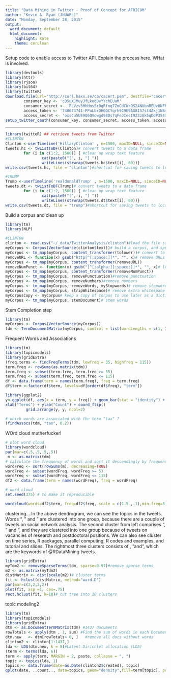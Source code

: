 ```yaml
---
title: "Data Mining in Twitter - Proof of Concept for AFRICOM"
author: "Kevin A. Ryan (JHUAPL)"
date: "Monday, September 28, 2015"
output:
  word_document: default
  html_document:
    highlight: kate
    theme: cerulean
---
```


Setup code to enable access to Twitter API.  Explain the process here.  WHat is involved.

```r
library(devtools)
library(httr)
library(rjson)
library(bit64)
library(twitteR)
download.file(url="http://curl.haxx.se/ca/cacert.pem", destfile="cacert.pem")
        consumer_key <- 'cD5uXJMuyJfLkodDvYYchEUuM'
        consumer_secret <- 'FLVzv3HhHnsSr0qRfnq7ZmCdCWrQS24NUbnREUvHNFhEc89bVg'
        access_token <- '740674741-PPuLbrOHGQCYqrh9C9E9AG8I57st4Akj1NBmB2V5'
        access_secret <- 'oxsCu5UE9Q6QVowgd98Ds7qFeJIesI9Z3zGk5qDdP3S4m'
setup_twitter_oauth(consumer_key, consumer_secret, access_token, access_secret)
```
----
```r
library(twitteR) ## retrieve tweets from Twitter
#CLINTON
Clinton <-userTimeline('HillaryClinton' , n=1500, maxID=NULL, sinceID=NULL, includeRts=TRUE,excludeReplies=TRUE)
tweets.hc <- twListToDF(Clinton)# convert tweets to a data frame
        for (i in c(1:2, 1500)) { #clean up wrap text feature
                cat(paste0("[", i, "] "))
                writeLines(strwrap(tweets.hc$text[i], 60))}
write.csv(tweets.hc, file = "clinton")#shortcut for saving tweets to local maching

#TRUMP
Trump <-userTimeline('realdonaldTrump' , n=1500, maxID=NULL, sinceID=NULL, includeRts=TRUE,excludeReplies=TRUE)
tweets.dt <- twListToDF(Trump)# convert tweets to a data frame
        for (i in c(1:2, 1500)) { #clean up wrap text feature
                cat(paste0("[", i, "] "))
                writeLines(strwrap(tweets.dt$text[i], 60))}
write.csv(tweets.dt, file = "trump")#shortcut for saving tweets to local maching
```

Build a corpus and clean up 
```r
library(tm)
library(NLP)

#CLINTON
clinton <- read.csv("~/_data/TwitterAnalysis/clinton")#load the file saved locally
myCorpus <- Corpus(VectorSource(clinton$text))# build a corpus, and specify the source to be character vectors
myCorpus <- tm_map(myCorpus, content_transformer(tolower))# convert to lower case
removeURL <- function(x) gsub("http[^[:space:]]*", "", x)# remove URLs
myCorpus <- tm_map(myCorpus, content_transformer(removeURL))
removeNumPunct <- function(x) gsub("[^[:alpha:][:space:]]*", "", x)# leave only English letters or spaces
myCorpus <- tm_map(myCorpus, content_transformer(removeNumPunct))
myCorpus <- tm_map(myCorpus, removePunctuation)#remove punctuation
myCorpus <- tm_map(myCorpus, removeNumbers)#remove numbers
myCorpus <- tm_map(myCorpus, removeWords, myStopwords)# remove stopwords from corpus
myCorpus <- tm_map(myCorpus, stripWhitespace)# remove extra whitespace
myCorpusCopy <- myCorpus# keep a copy of corpus to use later as a dictionary for stem completion
myCorpus <- tm_map(myCorpus, stemDocument)# stem words


```

Stem Completion step
```r
library(tm)
myCorpus <- Corpus(VectorSource(myCorpus))
tdm <- TermDocumentMatrix(myCorpus, control = list(wordLengths = c(1, Inf)))
```

Frequent Words and Associations
```r
library(tm)
library(topicmodels)
library(gridExtra)
(freq.terms <- findFreqTerms(tdm, lowfreq = 35, highfreq = 115))
term.freq <- rowSums(as.matrix(tdm))
term.freq <- subset(term.freq, term.freq >= 35)
term.freq <- subset(term.freq, term.freq <= 115)
df <- data.frame(term = names(term.freq), freq = term.freq)
df$term <-factor(df$term, levels=df[order(df$freq), "term"])

library(ggplot2)
y<-ggplot(df, aes(x = term, y = freq)) + geom_bar(stat = "identity") +
xlab("Terms") + ylab("Count") + coord_flip()
         grid.arrange(y, y, ncol=2)

# which words are associated with the term "tax" ?
(findAssocs(tdm, "tax", 0.2))
```

WOrd cloud mutherfucker!
```r
# plot word cloud
library(wordcloud)
par(mar=c(.5,.5,.5,.5))
 m <- as.matrix(tdm)
# calculate the frequency of words and sort it descendingly by frequency
wordFreq <- sort(rowSums(m), decreasing=TRUE)
wordFreq <- subset(wordFreq, wordFreq >= 5)
wordFreq <- subset(wordFreq, wordFreq <= 115)
df2 <- data.frame(term = names(wordFreq), freq = wordFreq)

# word cloud
set.seed(375) # to make it reproducible

wordcloud(words=df2$term, freq=df2$freq, scale = c(1.5 ,.1),min.freq=5, random.order=T, fixed.asp=F, rot.per= 0, use.r.layout =T)
```

clustering....In the above dendrogram, we can see the topics in the tweets. Words \analysis", \network" and \social" are clustered into one group, because there are a couple of tweets on social network analysis. The second cluster from left comprises \positions", \postdoctoral" and \research", and they are clustered into one group because of tweets on vacancies of research and postdoctoral positions. We can also see cluster on time series, R packages, parallel computing, R codes and examples, and tutorial and slides. The rightmost three clusters consists of \r", \data"and\mining", which are the keywords of @RDataMining tweets.
```r
library(gridExtra)
myTdm2 <- removeSparseTerms(tdm, sparse=0.97)#remove sparse terms
m2 <- as.matrix(myTdm2)
distMatrix <- dist(scale(m2))# cluster terms
fit <- hclust(distMatrix, method="ward.D")
par(mar=c(2,2,2,2))
plot(fit, asp =1, cex=.75)
rect.hclust(fit, k=10)# cut tree into 10 clusters
```

topic modeling2
```r
library(tm)
library(topicmodels)
library(gridExtra)
dtm <- as.DocumentTermMatrix(tdm) #1437 documents
rowTotals <- apply(dtm , 1, sum) #Find the sum of words in each Document
dtm.new   <- dtm[rowTotals> 0, ]   #remove all docs without words
clinton2 <- clinton[1:1437,] 
lda <- LDA(dtm.new, k = 8)#Latent Dirichlet allocation (LDA)
(term <- terms(lda, 6))
term <- apply(term, MARGIN = 2, paste, collapse = ", ")
topic <- topics(lda, 1)
topics <- data.frame(date=as.Date(clinton2$created), topic)
qplot(date, ..count.., data=topics, geom="density",fill=term[topic], position="stack")
```


